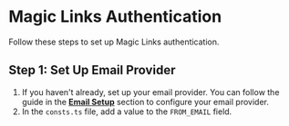 # Magic Links Authentication

Follow these steps to set up Magic Links authentication. 

## Step 1: Set Up Email Provider

1. If you haven't already, set up your email provider. You can follow the guide in the **[Email Setup](/emails/setting-up-resend)** section to configure your email provider.
2. In the `consts.ts` file, add a value to the `FROM_EMAIL` field.
